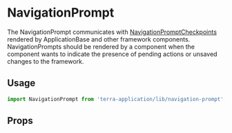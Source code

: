 
# NavigationPrompt

The NavigationPrompt communicates with [NavigationPromptCheckpoints](/components/terra-application/application/reference/components/navigation-prompt-checkpoint)
rendered by ApplicationBase and other framework components. NavigationPrompts should be rendered by a component when the component wants to indicate the presence
of pending actions or unsaved changes to the framework.

## Usage

```jsx
import NavigationPrompt from 'terra-application/lib/navigation-prompt';
```

## Props

<NavigationPromptProps />
